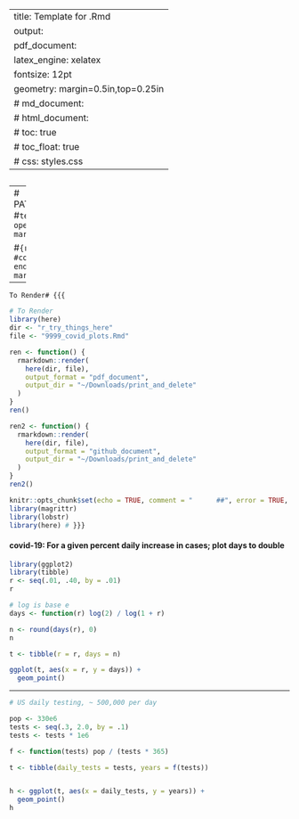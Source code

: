 
---
title: Template for .Rmd
output: 
  pdf_document:
    latex_engine: xelatex
fontsize: 12pt
geometry: margin=0.5in,top=0.25in
#  md_document:
#  html_document:
#    toc: true
#  	toc_float: true
#    css: styles.css
---

## 

---
# PATTERN:
#````
text & open fold marker
#````

#```{r code}
#codde
end fold markers
#```
--- 

````
To Render# {{{  
````
```r
# To Render
library(here)
dir <- "r_try_things_here"
file <- "9999_covid_plots.Rmd"

ren <- function() {
  rmarkdown::render(
    here(dir, file),
    output_format = "pdf_document",
    output_dir = "~/Downloads/print_and_delete"
  )
}
ren()

ren2 <- function() {
  rmarkdown::render(
    here(dir, file),
    output_format = "github_document",
    output_dir = "~/Downloads/print_and_delete"
  )
}
ren2()
```

```r
knitr::opts_chunk$set(echo = TRUE, comment = "      ##", error = TRUE, collapse = TRUE)
library(magrittr)
library(lobstr)
library(here) # }}}
```


#### covid-19: For a given percent daily increase in cases;  plot days to double
```r
library(ggplot2)
library(tibble)
r <- seq(.01, .40, by = .01)
r

# log is base e
days <- function(r) log(2) / log(1 + r)

n <- round(days(r), 0)
n

t <- tibble(r = r, days = n)

ggplot(t, aes(x = r, y = days)) +
  geom_point()
```
***
```r
# US daily testing, ~ 500,000 per day

pop <- 330e6
tests <- seq(.3, 2.0, by = .1)
tests <- tests * 1e6

f <- function(tests) pop / (tests * 365)

t <- tibble(daily_tests = tests, years = f(tests))


h <- ggplot(t, aes(x = daily_tests, y = years)) +
  geom_point()
h
```


